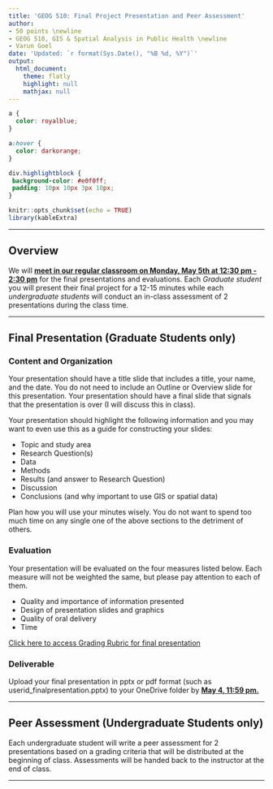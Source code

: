 ```yaml
---
title: 'GEOG 510: Final Project Presentation and Peer Assessment'
author:
- 50 points \newline
- GEOG 510, GIS & Spatial Analysis in Public Health \newline
- Varun Goel
date: 'Updated: `r format(Sys.Date(), "%B %d, %Y")`'
output:
  html_document:
    theme: flatly
    highlight: null
    mathjax: null
---
```


```css
a {
  color: royalblue;
}

a:hover {
  color: darkorange;
}

div.highlightblock { 
 background-color: #e0f0ff; 
 padding: 10px 10px 3px 10px;
}
```

```r
knitr::opts_chunk$set(echo = TRUE)
library(kableExtra)
```

------------------------------------------------------------------------

## Overview

We will [**meet in our regular classroom on Monday, May 5th at 12:30 pm - 2:30 pm**]{.underline} for the final presentations and evaluations. Each *Graduate student* you will present their final project for a 12-15 minutes while each *undergraduate students* will conduct an in-class assessment of 2 presentations during the class time.

------------------------------------------------------------------------

## Final Presentation (Graduate Students only)

### Content and Organization

Your presentation should have a title slide that includes a title, your name, and the date. You do not need to include an Outline or Overview slide for this presentation. Your presentation should have a final slide that signals that the presentation is over (I will discuss this in class).

Your presentation should highlight the following information and you may want to even use this as a guide for constructing your slides:

-   Topic and study area
-   Research Question(s)
-   Data
-   Methods
-   Results (and answer to Research Question)
-   Discussion
-   Conclusions (and why important to use GIS or spatial data)

Plan how you will use your minutes wisely. You do not want to spend too much time on any single one of the above sections to the detriment of others.

### Evaluation

Your presentation will be evaluated on the four measures listed below. Each measure will not be weighted the same, but please pay attention to each of them.

-   Quality and importance of information presented
-   Design of presentation slides and graphics
-   Quality of oral delivery
-   Time

[Click here to access Grading Rubric for final presentation](./GEOG510_finalPresentationGrading.docx)

### Deliverable

Upload your final presentation in pptx or pdf format (such as userid_finalpresentation.pptx) to your OneDrive folder by [**May 4, 11:59 pm.**]{.underline}

------------------------------------------------------------------------

## Peer Assessment (Undergraduate Students only)

Each undergraduate student will write a peer assessment for 2 presentations based on a grading criteria that will be distributed at the beginning of class. Assessments will be handed back to the instructor at the end of class.

------------------------------------------------------------------------
